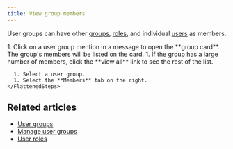 ```yaml
---
title: View group members
---
```




User groups can have other [groups](/help/user-groups),
[roles](/help/user-roles), and individual [users](/help/introduction-to-users)
as members.

<Tabs>
  <TabItem label="Via group card">
    <Steps>
      1. Click on a user group mention in a message to open the **group card**. The
         group's members will be listed on the card.
      1. If the group has a large number of members, click the **view all** link to
         see the rest of the list.
    </Steps>
  </TabItem>

  <TabItem label="Via group settings">
    <FlattenedSteps>
      <NavigationSteps target="relative/group/all" />

      1. Select a user group.
      1. Select the **Members** tab on the right.
    </FlattenedSteps>
  </TabItem>
</Tabs>

## Related articles

* [User groups](/help/user-groups)
* [Manage user groups](/help/manage-user-groups)
* [User roles](/help/user-roles)
